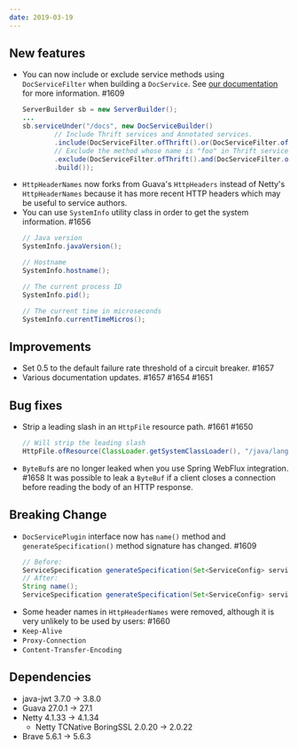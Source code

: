 ```yaml
---
date: 2019-03-19
---
```


## New features

- You can now include or exclude service methods using `DocServiceFilter` when building a `DocService`.
  See [our documentation](https://armeria.dev/docs/server-docservice#including-and-excluding-service-methods) for more information. #1609
  ```java
  ServerBuilder sb = new ServerBuilder();
  ...
  sb.serviceUnder("/docs", new DocServiceBuilder()
          // Include Thrift services and Annotated services.
          .include(DocServiceFilter.ofThrift().or(DocServiceFilter.ofAnnotated()))
          // Exclude the method whose name is "foo" in Thrift services.
          .exclude(DocServiceFilter.ofThrift().and(DocServiceFilter.ofMethodName("foo")))
          .build());
  ```
- `HttpHeaderNames` now forks from Guava's `HttpHeaders` instead of Netty's `HttpHeaderNames` 
  because it has more recent HTTP headers which may be useful to service authors.
- You can use `SystemInfo` utility class in order to get the system information. #1656
  ```java
  // Java version
  SystemInfo.javaVersion();

  // Hostname
  SystemInfo.hostname();

  // The current process ID
  SystemInfo.pid();

  // The current time in microseconds
  SystemInfo.currentTimeMicros();
  ```

## Improvements

- Set 0.5 to the default failure rate threshold of a circuit breaker. #1657
- Various documentation updates. #1657 #1654 #1651

## Bug fixes

- Strip a leading slash in an `HttpFile` resource path. #1661 #1650
  ```java
  // Will strip the leading slash
  HttpFile.ofResource(ClassLoader.getSystemClassLoader(), "/java/lang/Object.class");
  ```
- `ByteBuf`s are no longer leaked when you use Spring WebFlux integration. #1658
  It was possible to leak a `ByteBuf` if a client closes a connection before reading the body of an HTTP response.

## Breaking Change

- `DocServicePlugin` interface now has `name()` method and `generateSpecification()` method signature has changed. #1609
  ```java
  // Before:
  ServiceSpecification generateSpecification(Set<ServiceConfig> serviceConfigs);
  // After:
  String name();
  ServiceSpecification generateSpecification(Set<ServiceConfig> serviceConfigs, DocServiceFilter filter);
  ```
-  Some header names in `HttpHeaderNames` were removed, although it is very unlikely to be used by users: #1660
  - `Keep-Alive`
  - `Proxy-Connection`
  - `Content-Transfer-Encoding`

## Dependencies

- java-jwt 3.7.0 -> 3.8.0
- Guava 27.0.1 -> 27.1
- Netty 4.1.33 -> 4.1.34
  - Netty TCNative BoringSSL 2.0.20 -> 2.0.22
- Brave 5.6.1 -> 5.6.3

